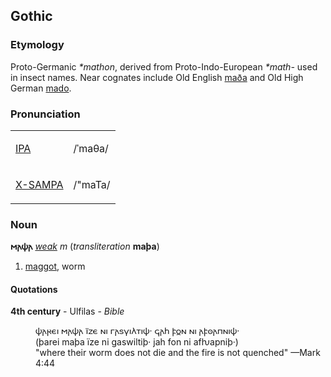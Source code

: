 ==Gothic==
===Etymology===
Proto-Germanic ''*mathon'', derived from Proto-Indo-European ''*math-'' used in insect names.  Near cognates include Old English [[maða]] and Old High German [[mado]].

===Pronunciation===
{| border=1 cellpadding=5
| [[w:IPA|IPA]] || /ˈmaθa/
|-
| [[w:X-SAMPA|X-SAMPA]] || /"maTa/
|}

===Noun===
'''𐌼𐌰𐌸𐌰''' ''[[Wiktionary Appendix:Gothic weak declension|weak]]'' ''m''
(''transliteration'' '''maþa''')
# [[maggot]], worm

====Quotations====
'''4th century''' - Ulfilas - ''Bible''
:𐌸𐌰𐍂𐌴𐌹 𐌼𐌰𐌸𐌰 𐌹̈𐌶𐌴 𐌽𐌹 𐌲𐌰𐍃𐍅𐌹𐌻𐍄𐌹𐌸· 𐌾𐌰𐌷 𐍆𐍉𐌽 𐌽𐌹 𐌰𐍆𐍈𐌰𐍀𐌽𐌹𐌸·
:(þarei maþa ïze ni gaswiltiþ· jah fon ni afƕapniþ·)
:"where their worm does not die and the fire is not quenched" —Mark 4:44